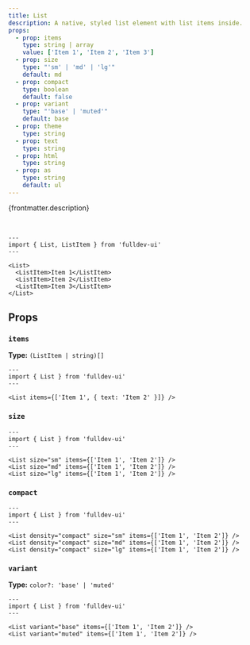 ```yaml
---
title: List
description: A native, styled list element with list items inside.
props:
  - prop: items
    type: string | array
    value: ['Item 1', 'Item 2', 'Item 3']
  - prop: size
    type: "'sm' | 'md' | 'lg'"
    default: md
  - prop: compact
    type: boolean
    default: false
  - prop: variant
    type: "'base' | 'muted'"
    default: base
  - prop: theme
    type: string
  - prop: text
    type: string
  - prop: html
    type: string
  - prop: as
    type: string
    default: ul
---
```



{frontmatter.description}

<br />

```astro live
---
import { List, ListItem } from 'fulldev-ui'
---

<List>
  <ListItem>Item 1</ListItem>
  <ListItem>Item 2</ListItem>
  <ListItem>Item 3</ListItem>
</List>
```

## Props

<PropsTable props={frontmatter.props} />

### `items`

**Type:** `(ListItem | string)[]`

```astro live
---
import { List } from 'fulldev-ui'
---

<List items={['Item 1', { text: 'Item 2' }]} />
```

### `size`

<SizeProp />

```astro live
---
import { List } from 'fulldev-ui'
---

<List size="sm" items={['Item 1', 'Item 2']} />
<List size="md" items={['Item 1', 'Item 2']} />
<List size="lg" items={['Item 1', 'Item 2']} />
```

### `compact`

<CompactProp />

```astro live
---
import { List } from 'fulldev-ui'
---

<List density="compact" size="sm" items={['Item 1', 'Item 2']} />
<List density="compact" size="md" items={['Item 1', 'Item 2']} />
<List density="compact" size="lg" items={['Item 1', 'Item 2']} />
```

### `variant`

**Type:** `color?: 'base' | 'muted'`

<VariantProp />

```astro live
---
import { List } from 'fulldev-ui'
---

<List variant="base" items={['Item 1', 'Item 2']} />
<List variant="muted" items={['Item 1', 'Item 2']} />
```
